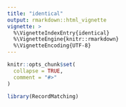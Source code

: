 ```yaml
---
title: "identical"
output: rmarkdown::html_vignette
vignette: >
  %\VignetteIndexEntry{identical}
  %\VignetteEngine{knitr::rmarkdown}
  %\VignetteEncoding{UTF-8}
---
```


```r
knitr::opts_chunk$set(
  collapse = TRUE,
  comment = "#>"
)
```

```r
library(RecordMatching)
```
